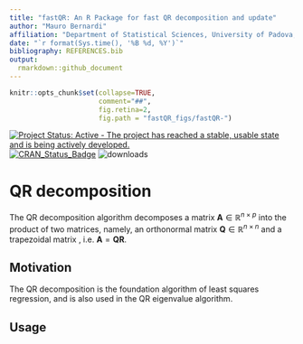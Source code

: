 ```yaml
---
title: "fastQR: An R Package for fast QR decomposition and update"
author: "Mauro Bernardi"
affiliation: "Department of Statistical Sciences, University of Padova, Italy"  
date: "`r format(Sys.time(), '%B %d, %Y')`"
bibliography: REFERENCES.bib
output:
  rmarkdown::github_document
---
```


```r
knitr::opts_chunk$set(collapse=TRUE, 
                      comment="##", 
                      fig.retina=2, 
                      fig.path = "fastQR_figs/fastQR-")
```

[![Project Status: Active - The project has reached a stable, usable state and is being actively developed.](http://www.repostatus.org/badges/0.1.0/active.svg)](http://www.repostatus.org/#active) 
[![CRAN_Status_Badge](http://www.r-pkg.org/badges/version/fdaSP)](https://CRAN.R-project.org/package=fdaSP) 
![downloads](http://cranlogs.r-pkg.org/badges/grand-total/fdaSP)

# QR decomposition
The QR decomposition algorithm decomposes a matrix $\mathbf{A}\in\mathbb{R}^{n\times p}$ into the product of two matrices, namely, an orthonormal matrix $\mathbf{Q}\in\mathbb{R}^{n\times n}$ and a trapezoidal matrix \eqn{\mathbf{R}\in\mathbb{R}^{n\times p}}, i.e. $\mathbf{A}=\mathbf{Q}\mathbf{R}$.

## Motivation
The QR decomposition is the foundation algorithm of least squares regression, and is also used in the QR eigenvalue algorithm.

## Usage

